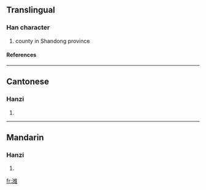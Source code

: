 {{see|濰}}

==Translingual==
===Han character===
{{Han char|rn=85|rad=水|as=11|sn=14|four=|canj=水女一土 (EVMG)}}
# county in Shandong province
====References====
{{Han ref|kx=0648.281|hdz=31734.040|uh=6F4D|ud=28493}}

----
==Cantonese==
===Hanzi===
{{yue-hanzi|jyut=|y=wai4}}
# {{defn|Cantonese}}

----
==Mandarin==
===Hanzi===
{{cmn-hanzi|tra=濰|pin=[[wéi]] (wei2)|wg=wei<sup>2</sup>}}
# {{defn|Mandarin}}

[[fr:潍]]